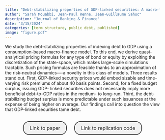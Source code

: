 ```yaml
---
title: "Debt-stabilizing properties of GDP-linked securities: A macro-finance perspective"
author: "Sarah Mouabbi, Jean-Paul Renne, Jean-Guillaume Sahuc"
description: "Journal of Banking & Finance"
date: "3/15/2024"
categories: [term structure, public debt, published]
image: "figure.pdf"
---
```


<!-- description: "Affine Term Structure Model that provides non-negative yields and is able to accommodate a short-term rate that stays at the zero lower bound (ZLB) for extended periods of time." -->

<!-- subtitle: -->

<!-- image: "figure.jpeg" -->

We study the debt-stabilizing properties of indexing debt to GDP using a consumption-based macro-finance model. To this end, we derive quasi-analytical pricing formulas for any type of bond or equity by exploiting the discretization of the state-space, which makes large-scale simulations tractable. Such pricing formulas are feasible thanks to an approximation of the risk-neutral dynamics—-a novelty in this class of models. Three results stand out. First, GDP-linked security prices would embed sizable and time-varying risk premiums of about 40 basis points. Second, for a fixed budget surplus, issuing GDP- linked securities does not necessarily imply more beneficial debt-to-GDP ratios in the medium- to long-run. Third, the debt-stabilizing budget surplus is more predictable under such issuances at the expense of being higher on average. Our findings call into question the view that GDP-linked securities tame debt.



```{=html}
<div  style="margin: 30px; text-align: center;">
<a class="btn btn-primary" href="https://doi.org/10.1016/j.jbankfin.2024.107131" role="button" target="_blank" style="            display: inline-block;
            padding: 10px 20px;
            border: 2px solid #333;
            border-radius: 20px;
            background-color: #f1f1f1;
            text-decoration: none;
            color: #333;
            margin: 0 10px;
            font-size: 16px;">Link to paper</a>
<a class="btn btn-primary" href="https://github.com/jrenne/GDP_LB" role="button" target="_blank" style="            display: inline-block;
            padding: 10px 20px;
            border: 2px solid #333;
            border-radius: 20px;
            background-color: #f1f1f1;
            text-decoration: none;
            color: #333;
            margin: 0 10px;
            font-size: 16px;">Link to replication code</a>
</div>
```



<!-- In order to have bibtex in place of R code, add in front matter: -->
<!-- format: -->
<!--   html: -->
<!--     code-fold: true -->
<!--     code-summary: "Bibtex" -->

<!-- ```{r essai, eval=FALSE} -->
<!-- article = { -->
<!--   author = {JPR}, -->
<!--   year=2010 -->
<!-- } -->
<!-- ``` -->
